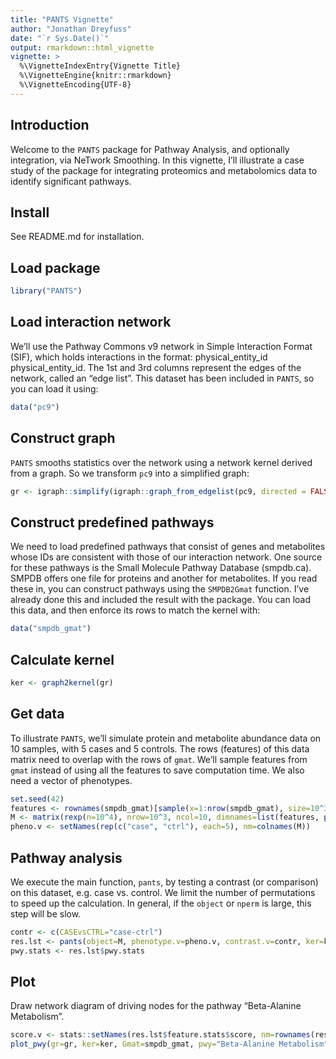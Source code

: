 ```yaml
---
title: "PANTS Vignette"
author: "Jonathan Dreyfuss"
date: "`r Sys.Date()`"
output: rmarkdown::html_vignette
vignette: >
  %\VignetteIndexEntry{Vignette Title}
  %\VignetteEngine{knitr::rmarkdown}
  %\VignetteEncoding{UTF-8}
---
```


## Introduction
Welcome to the `PANTS` package for Pathway Analysis, and optionally integration, via NeTwork Smoothing. In this vignette, I'll illustrate a case study of the package for integrating proteomics and metabolomics data to identify significant pathways.

## Install
See README.md for installation.

## Load package
```r
library("PANTS")
```

## Load interaction network
We'll use the Pathway Commons v9 network in Simple Interaction Format (SIF), which holds interactions in the format: physical_entity_id <relationship type> physical_entity_id. The 1st and 3rd columns represent the edges of the network, called an "edge list". This dataset has been included in `PANTS`, so you can load it using:
```r
data("pc9")
```

## Construct graph
`PANTS` smooths statistics over the network using a network kernel derived from a graph. So we transform `pc9` into a simplified graph:
```r
gr <- igraph::simplify(igraph::graph_from_edgelist(pc9, directed = FALSE))
```

## Construct predefined pathways
We need to load predefined pathways that consist of genes and metabolites whose IDs are consistent with those of our interaction network. One source for these pathways is the Small Molecule Pathway Database (smpdb.ca). SMPDB offers one file for proteins and another for metabolites. If you read these in, you can construct pathways using the `SMPDB2Gmat` function. I've already done this and included the result with the package. You can load this data, and then enforce its rows to match the kernel with:
```r
data("smpdb_gmat")
```

## Calculate kernel
```r
ker <- graph2kernel(gr)
```

## Get data
To illustrate `PANTS`, we'll simulate protein and metabolite abundance data on 10 samples, with 5 cases and 5 controls. The rows (features) of this data matrix need to overlap with the rows of `gmat`. We'll sample features from `gmat` instead of using all the features to save computation time. We also need a vector of phenotypes.
```r
set.seed(42)
features <- rownames(smpdb_gmat)[sample(x=1:nrow(smpdb_gmat), size=10^3)]
M <- matrix(rexp(n=10^4), nrow=10^3, ncol=10, dimnames=list(features, paste0("s", 1:10)))
pheno.v <- setNames(rep(c("case", "ctrl"), each=5), nm=colnames(M))
```

## Pathway analysis
We execute the main function, `pants`, by testing a contrast (or comparison) on this dataset, e.g. case vs. control. We limit the number of permutations to speed up the calculation. In general, if the `object` or `nperm` is large, this step will be slow.
```r
contr <- c(CASEvsCTRL="case-ctrl")
res.lst <- pants(object=M, phenotype.v=pheno.v, contrast.v=contr, ker=ker, Gmat=smpdb_gmat, nperm=50)
pwy.stats <- res.lst$pwy.stats
```

## Plot
Draw network diagram of driving nodes for the pathway "Beta-Alanine Metabolism".
```r
score.v <- stats::setNames(res.lst$feature.stats$score, nm=rownames(res.lst$feature.stats))
plot_pwy(gr=gr, ker=ker, Gmat=smpdb_gmat, pwy="Beta-Alanine Metabolism", score.v=score.v, annot=NA, ntop=5, name=NA)
```
